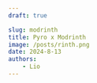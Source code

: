 ```yaml
---
draft: true

slug: modrinth
title: Pyro x Modrinth
image: /posts/rinth.png
date: 2024-8-13
authors:
    - Lio
---
```


<Figure 
    image="/assets/nexus.png" 
    alt="Pre-release screenshot of a server interface" 
    caption="Pre-release screenshot of a server interface. Subject to change."/>
